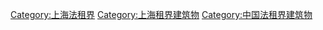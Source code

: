 [[Category:上海法租界|Category:上海法租界]]
[[Category:上海租界建筑物|Category:上海租界建筑物]]
[[Category:中国法租界建筑物|Category:中国法租界建筑物]]